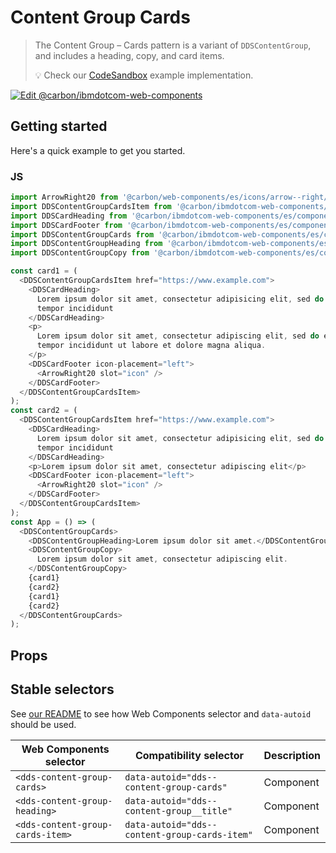 
# Content Group Cards

> The Content Group – Cards pattern is a variant of `DDSContentGroup`, and
> includes a heading, copy, and card items.
>
> 💡 Check our
> [CodeSandbox](https://githubbox.com/carbon-design-system/carbon-for-ibm-dotcom/tree/v1/packages/web-components/examples/codesandbox/components-react/content-group-cards)
> example implementation.

[![Edit @carbon/ibmdotcom-web-components](https://codesandbox.io/static/img/play-codesandbox.svg)](https://githubbox.com/carbon-design-system/carbon-for-ibm-dotcom/tree/v1/packages/web-components/examples/codesandbox/components-react/content-group-cards)

## Getting started

Here's a quick example to get you started.

### JS

```js
import ArrowRight20 from '@carbon/web-components/es/icons/arrow--right/20';
import DDSContentGroupCardsItem from '@carbon/ibmdotcom-web-components/es/components-react/content-group-cards/content-group-cards-item';
import DDSCardHeading from '@carbon/ibmdotcom-web-components/es/components-react/card/card-heading';
import DDSCardFooter from '@carbon/ibmdotcom-web-components/es/components-react/card/card-footer';
import DDSContentGroupCards from '@carbon/ibmdotcom-web-components/es/components-react/content-group-cards/content-group-cards';
import DDSContentGroupHeading from '@carbon/ibmdotcom-web-components/es/components-react/content-group/content-group-heading';
import DDSContentGroupCopy from '@carbon/ibmdotcom-web-components/es/components-react/content-group/content-group-copy';

const card1 = (
  <DDSContentGroupCardsItem href="https://www.example.com">
    <DDSCardHeading>
      Lorem ipsum dolor sit amet, consectetur adipisicing elit, sed do eiusmod
      tempor incididunt
    </DDSCardHeading>
    <p>
      Lorem ipsum dolor sit amet, consectetur adipiscing elit, sed do eiusmod
      tempor incididunt ut labore et dolore magna aliqua.
    </p>
    <DDSCardFooter icon-placement="left">
      <ArrowRight20 slot="icon" />
    </DDSCardFooter>
  </DDSContentGroupCardsItem>
);
const card2 = (
  <DDSContentGroupCardsItem href="https://www.example.com">
    <DDSCardHeading>
      Lorem ipsum dolor sit amet, consectetur adipisicing elit, sed do eiusmod
      tempor incididunt
    </DDSCardHeading>
    <p>Lorem ipsum dolor sit amet, consectetur adipiscing elit</p>
    <DDSCardFooter icon-placement="left">
      <ArrowRight20 slot="icon" />
    </DDSCardFooter>
  </DDSContentGroupCardsItem>
);
const App = () => (
  <DDSContentGroupCards>
    <DDSContentGroupHeading>Lorem ipsum dolor sit amet.</DDSContentGroupHeading>
    <DDSContentGroupCopy>
      Lorem ipsum dolor sit amet, consectetur adipiscing elit.
    </DDSContentGroupCopy>
    {card1}
    {card2}
    {card1}
    {card2}
  </DDSContentGroupCards>
);
```

## Props

<Props of={PropTypesRef} />

## Stable selectors

See
[our README](https://github.com/carbon-design-system/carbon-for-ibm-dotcom/tree/v1/packages/web-components#stable-selectors-for-analytics-and-integratione2e-testing-in-web-components)
to see how Web Components selector and `data-autoid` should be used.

| Web Components selector          | Compatibility selector                        | Description |
| -------------------------------- | --------------------------------------------- | ----------- |
| `<dds-content-group-cards>`      | `data-autoid="dds--content-group-cards"`      | Component   |
| `<dds-content-group-heading>`    | `data-autoid="dds--content-group__title"`     | Component   |
| `<dds-content-group-cards-item>` | `data-autoid="dds--content-group-cards-item"` | Component   |

<Description markdown={contributing} />
